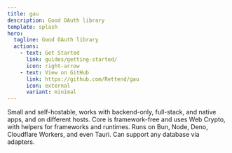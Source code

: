 ```yaml
---
title: gau
description: Good OAuth library
template: splash
hero:
  tagline: Good OAuth library
  actions:
    - text: Get Started
      link: guides/getting-started/
      icon: right-arrow
    - text: View on GitHub
      link: https://github.com/Rettend/gau
      icon: external
      variant: minimal
---
```


<CardGrid stagger>
  <Card title="Flexible" icon="puzzle">
    Small and self-hostable, works with backend-only, full-stack, and native apps, and on different hosts.
  </Card>
  <Card title="Framework Agnostic" icon="random">
    Core is framework-free and uses Web Crypto, with helpers for frameworks and runtimes.
  </Card>
  <Card title="Runtime Agnostic" icon="rocket">
    Runs on Bun, Node, Deno, Cloudflare Workers, and even Tauri.
  </Card>
  <Card title="Database Agnostic" icon="document">
    Can support any database via adapters.
  </Card>
</CardGrid>
